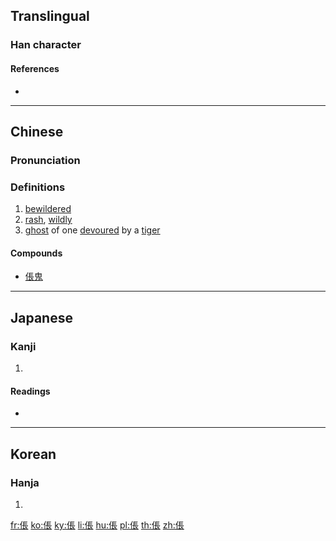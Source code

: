 {{also|伥}}
==Translingual==

===Han character===
{{Han char|rn=9|rad=人|as=08|sn=10|four=21232|canj=OSMV|ids=⿰亻長}}

====References====
* {{Han ref|kx=0106.270|dkj=00742|dj=0227.100|hdz=10170.040|uh=5000|ud=20480|bh=ADCE|bd=44494}}

----

==Chinese==
{{zh-forms|s=伥}}

===Pronunciation===
{{zh-pron
|m=chāng
|c=coeng1,zaang1
|mc=y
|oc=y
|ma=
|cat=a,adv
}}

===Definitions===
# [[bewildered]]
# [[rash]], [[wildly]]
# [[ghost]] of one [[devour]]ed by a [[tiger]]

====Compounds====
* [[倀鬼]]

----

==Japanese==

===Kanji===
{{ja-kanji|grade=|rs=人08}}

# {{defn|lang=ja|sort=人08}}

====Readings====
* {{ja-readings|on=[[ちょう]] (chō), [[とう]] (tō), [[じょう]] (jō)|kun=[[くるう]] (kuruu), [[たおれる]] (taoreru)}}

----

==Korean==

===Hanja===
{{ko-hanja|hangeul=창|rv=chang|mr=ch'ang}}

# {{defn|lang=ko|sort=人08}}

[[fr:倀]]
[[ko:倀]]
[[ky:倀]]
[[li:倀]]
[[hu:倀]]
[[pl:倀]]
[[th:倀]]
[[zh:倀]]